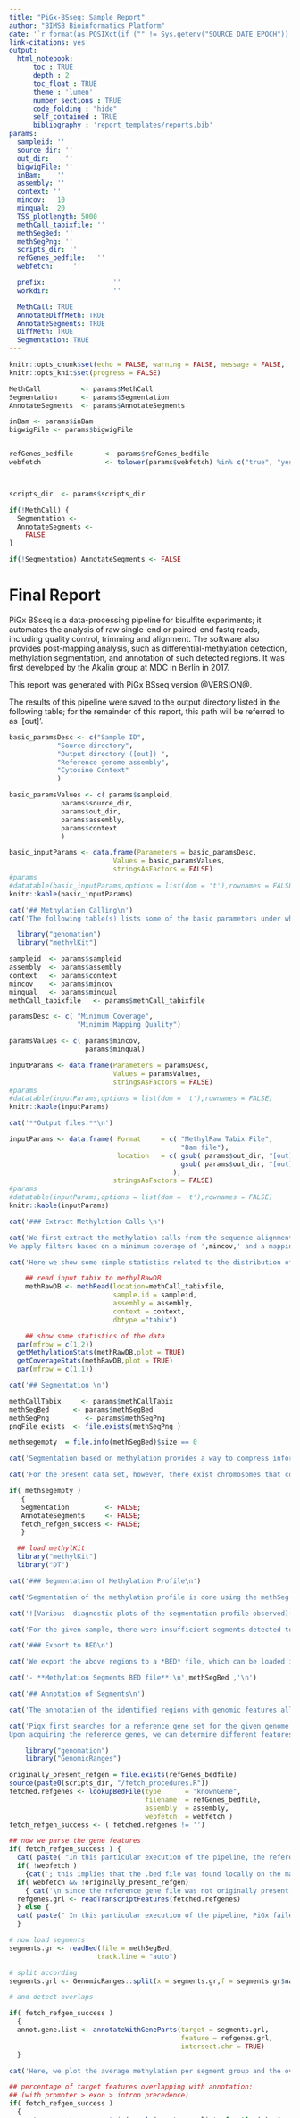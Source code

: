 ```yaml
---
title: "PiGx-BSseq: Sample Report"
author: "BIMSB Bioinformatics Platform"
date: '`r format(as.POSIXct(if ("" != Sys.getenv("SOURCE_DATE_EPOCH")) { as.numeric(Sys.getenv("SOURCE_DATE_EPOCH")) } else { Sys.time() }, origin="1970-01-01"), "%Y-%m-%d %H:%M:%S")`'
link-citations: yes
output:
  html_notebook:
      toc : TRUE
      depth : 2
      toc_float : TRUE
      theme : 'lumen'
      number_sections : TRUE
      code_folding : "hide"
      self_contained : TRUE
      bibliography : 'report_templates/reports.bib'
params:
  sampleid: ''
  source_dir: ''
  out_dir:    ''
  bigwigFile: ''
  inBam:    ''
  assembly: ''
  context: ''
  mincov:   10
  minqual:  20
  TSS_plotlength: 5000
  methCall_tabixfile: ''
  methSegBed: ''
  methSegPng: ''
  scripts_dir: ''
  refGenes_bedfile:   ''
  webfetch:     ''

  prefix:                 ''
  workdir:                ''

  MethCall: TRUE
  AnnotateDiffMeth: TRUE
  AnnotateSegments: TRUE
  DiffMeth: TRUE
  Segmentation: TRUE
---
```


<style>
#logo
{
    position: relative;
}
#logo img {
    /*position: relative;*/
    top: 25px;
    /*right: 0px;*/
    left: 50px;
    position: fixed;
    width: 125px;
    }
body
{
    position: absolute;
    top: 150px;
}
</style>


```r
knitr::opts_chunk$set(echo = FALSE, warning = FALSE, message = FALSE, fig.height = 4.5, fig.width = 8,fig.show="hold")
knitr::opts_knit$set(progress = FALSE)
```

```r
MethCall          <- params$MethCall
Segmentation      <- params$Segmentation
AnnotateSegments  <- params$AnnotateSegments

inBam <- params$inBam
bigwigFile <- params$bigwigFile


refGenes_bedfile        <- params$refGenes_bedfile
webfetch                <- tolower(params$webfetch) %in% c("true", "yes")



scripts_dir  <- params$scripts_dir

if(!MethCall) {
  Segmentation <-
  AnnotateSegments <-
    FALSE
}

if(!Segmentation) AnnotateSegments <- FALSE

```

# Final Report {-}


PiGx BSseq is a data-processing pipeline for bisulfite experiments; it automates the analysis of raw single-end or paired-end fastq reads, including quality control, trimming and alignment. The software also provides post-mapping analysis, such as differential-methylation detection, methylation segmentation, and annotation of such detected regions.
It was first developed by the Akalin group at MDC in Berlin in 2017.

This report was generated with PiGx BSseq version @VERSION@.

The results of this pipeline were saved to the output directory listed in the following table; for the remainder of this report, this path will be referred to as '[out]'.


```r

basic_paramsDesc <- c("Sample ID",
            "Source directory",
            "Output directory ([out]) ",
            "Reference genome assembly",
			"Cytosine Context"
            )

basic_paramsValues <- c( params$sampleid,
             params$source_dir,
             params$out_dir,
             params$assembly,
			 params$context
             )

basic_inputParams <- data.frame(Parameters = basic_paramsDesc,
                          Values = basic_paramsValues,
                          stringsAsFactors = FALSE)
#params
#datatable(basic_inputParams,options = list(dom = 't'),rownames = FALSE)
knitr::kable(basic_inputParams)

```

```r
cat('## Methylation Calling\n')
cat('The following table(s) lists some of the basic parameters under which the pipeline calculations were performed as well as output files that may be of interest to the user for further analysis.')
```

```r
  library("genomation")
  library("methylKit")
```

```r
sampleid  <- params$sampleid
assembly  <- params$assembly
context   <- params$context
mincov    <- params$mincov
minqual   <- params$minqual
methCall_tabixfile   <- params$methCall_tabixfile
```

```r

paramsDesc <- c( "Minimum Coverage",
                 "Minimim Mapping Quality")

paramsValues <- c( params$mincov,
                   params$minqual)

inputParams <- data.frame(Parameters = paramsDesc,
                          Values = paramsValues,
                          stringsAsFactors = FALSE)
#params
#datatable(inputParams,options = list(dom = 't'),rownames = FALSE)
knitr::kable(inputParams)
```

```r
cat('**Output files:**\n')
```

```r

inputParams <- data.frame( Format     = c( "MethylRaw Tabix File",
                                           "Bam file"),
                           location   = c( gsub( params$out_dir, "[out]",  methCall_tabixfile),
                                           gsub( params$out_dir, "[out]", inBam)
                                         ),
                          stringsAsFactors = FALSE)
#params
#datatable(inputParams,options = list(dom = 't'),rownames = FALSE)
knitr::kable(inputParams)
```

```r
cat('### Extract Methylation Calls \n')

cat('We first extract the methylation calls from the sequence alignment produced by the bisulfite mapper [Bismark](https://www.bioinformatics.babraham.ac.uk/projects/bismark/) [@krueger_bismark:_2011] using the `processBismarkAln()` function of [methylKit](https://bioconductor.org/packages/release/bioc/html/methylKit.html) [@methylKit2012] --a package for the  analysis of DNA methylation profiles.
We apply filters based on a minimum coverage of ',mincov,' and a mapping quality of at least ',minqual,', as indicated in the parameters table.\n')

cat('Here we show some simple statistics related to the distribution of methylation and coverage in the sample.\n')
```

```r

	## read input tabix to methylRawDB
	methRawDB <- methRead(location=methCall_tabixfile,
						  sample.id = sampleid,
						  assembly = assembly,
						  context = context,
						  dbtype ="tabix")

	## show some statistics of the data
  par(mfrow = c(1,2))
  getMethylationStats(methRawDB,plot = TRUE)
  getCoverageStats(methRawDB,plot = TRUE)
  par(mfrow = c(1,1))
```



```r
cat('## Segmentation \n')
```

```r
methCallTabix     <- params$methCallTabix
methSegBed      <- params$methSegBed
methSegPng         <- params$methSegPng
pngFile_exists  <- file.exists(methSegPng )

methsegempty  = file.info(methSegBed)$size == 0
```


```r
cat('Segmentation based on methylation provides a way to compress information on methylation at the base-pair level into regional resolution. This allows for the detection of regions with methylation patterns that might warrant further investigation.\n')
```

```r
cat('For the present data set, however, there exist chromosomes that could not be segmented into 2 or more distinct regions. This can be an indication of insufficient coverage; as such this section has been omitted.\n')
```

```r
if( methsegempty )
   {
   Segmentation         <- FALSE;
   AnnotateSegments     <- FALSE;
   fetch_refgen_success <- FALSE;
   }
```

```r

  ## load methylKit
  library("methylKit")
  library("DT")
```

```r
cat('### Segmentation of Methylation Profile\n')

cat('Segmentation of the methylation profile is done using the methSeg() function, where change-points in the genome-wide  signal are recorded and the genome is partitioned into regions between consecutive change-points. This approach is typically used in the detection of copy-number variation [@klambauer2012] but can be applied to methylome segmentation as well [@Wreczycka2017]. Here, the identified segments are further clustered based on their average methylation signal, using a mixture-modeling approach, which permits the detection of distinct regions inside the genome  [@Wreczycka2017].\n')
```

```r

cat('![Various  diagnostic plots of the segmentation profile observed](',methSegPng,')')

```

```r

cat('For the given sample, there were insufficient segments detected to perform segmentation diagnostics on the methylation data. This can be an indication of insufficient coverage.')

```

```r
cat('### Export to BED\n')

cat('We export the above regions to a *BED* file, which can be loaded into any genome browser (such as [IGV](http://software.broadinstitute.org/software/igv/) or [UCSC](https://genome.ucsc.edu/) ) to allow for further analysis, annotation and visualisation.\n')

cat('- **Methylation Segments BED file**:\n',methSegBed ,'\n')

```

```r
cat('## Annotation of Segments\n')

cat('The annotation of the identified regions with genomic features allows for a better understanding and characterization of detected regions.\n')
```


```r

cat('Pigx first searches for a reference gene set for the given genome assembly in the path specified in the settings file. Upon failure to find such a file in this location, Pigx allows the user to query the UCSC table browser directly to fetch the reference gene set using the [rtracklayer](http://bioconductor.org/packages/release/bioc/html/rtracklayer.html) Package [@rtracklayer2009], when the option `webfetch` (in the settings file) is set to `True` -or, equivalently, `yes`. When this option is set to `False` --or `no`--, and the reference gene files are not found, the corresponding sections are simply omitted from this report.
Upon acquiring the reference genes, we can determine different features (e.g. promoter, exon, intron)  intrinsic to each gene,  using the `readTranscriptFeatures()` function from [genomation](http://bioinformatics.mdc-berlin.de/genomation/) [@genomation2014] --likewise, for CpG islands and shores.\n')
```

```r

    library("genomation")
    library("GenomicRanges")

```


```r
originally_present_refgen = file.exists(refGenes_bedfile)
source(paste0(scripts_dir, "/fetch_procedures.R"))
fetched.refgenes <- lookupBedFile(type      = "knownGene",
                                  filename  = refGenes_bedfile,
                                  assembly  = assembly,
                                  webfetch  = webfetch )
fetch_refgen_success <- ( fetched.refgenes != '')
```

```r

## now we parse the gene features
if( fetch_refgen_success ) {
  cat( paste( "In this particular execution of the pipeline, the reference gene set was obtained, while the option webfetch was set to =", webfetch) )
  if( !webfetch )
    {cat('; this implies that the .bed file was found locally on the machine.') }
  if( webfetch && !originally_present_refgen)
    { cat('\n since the reference gene file was not originally present, this implies that it was downloaded remotely from the UCSC server.') }
  refgenes.grl <- readTranscriptFeatures(fetched.refgenes)
  } else {
  cat( paste(" In this particular execution of the pipeline, PiGx failed to find the reference gene file ", refGenes_bedfile, ", while the option webfetch was set to =", webfetch, ". Thus, the corresponding section was omitted.") )
  }
```

```r

# now load segments
segments.gr <- readBed(file = methSegBed,
                      track.line = "auto")

# split according
segments.grl <- GenomicRanges::split(x = segments.gr,f = segments.gr$name)

# and detect overlaps

if( fetch_refgen_success )
  {
  annot.gene.list <- annotateWithGeneParts(target = segments.grl,
                                           feature = refgenes.grl,
                                           intersect.chr = TRUE)
  }
```

```r
cat('Here, we plot the average methylation per segment group and the overlap with gene features for the input reference gene set.\n')
```

```r
## percentage of target features overlapping with annotation:
## (with promoter > exon > intron precedence)
if( fetch_refgen_success )
  {
  annot.gene.mat <- as.matrix(sapply(annot.gene.list, function(x) x@precedence))
  }

  par(mfrow=c(1,2))
boxplot(sapply(split(x = segments.gr,f = segments.gr$name),FUN = function(x) x$score),
        ylab = "Methylation (%)",
        xlab = "Segment")

if( fetch_refgen_success )
  {
  # plot the target overlap for each segemnt type
  # barplot(annot.gene.mat,legend.text = TRUE)
  barplot(annot.gene.mat,
          ylab = "Overlap (%)",
          xlab = "Segment")
  legend("bottomright",legend = rownames(annot.gene.mat),fill = grey(seq.int(0,1,length.out = ncol(annot.gene.mat))))
  }

```


```r

TSS_plotlength  <- as.integer(params$TSS_plotlength)
ymin = 0
ymax = 100

gene_features   <- refgenes.grl
TSS_exact       <- gene_features$TSSes
TSS_proximal    <- resize(TSS_exact, width=TSS_plotlength, fix='center')

# following lines commented out for efficiency
# sample_methylome_gr          <-  as(methRaw, "GRanges")
# sample_methylome_gr$methfrac <-  sample_methylome_gr$numCs/sample_methylome_gr$coverage
# TSSprox_scoremat_noweight = genomation::ScoreMatrix( sample_methylome_gr,

TSSprox_scoremat_noweight <- tryCatch(
									  expr = {

										  genomation::ScoreMatrix( bigwigFile,
																  TSS_proximal,
																  strand.aware=TRUE,
																  is.noCovNA=TRUE,
																  weight.col='score',)
									  },
									  error = function(x) {
										  ## if it fails skip section
									  }
)

if(!is.null(TSSprox_scoremat_noweight)) {
	TSSprox_methprofile_noweight = colMeans(TSSprox_scoremat_noweight, na.rm=TRUE)

	cat('Finally, we consider the average methylation over the promoter regions in reference gene set provided. In this case, all CpG sites with coverage above threshold are weighted equally and aligned to the transcription start site (TSS) in the direction of transcription.\n')

	plot( seq(TSSprox_methprofile_noweight)-0.5*TSS_plotlength , 100*TSSprox_methprofile_noweight,
		  xlab = "distance from TSS (in direction of transcription)[bp]",
		  xlim = c(-0.5*TSS_plotlength, 0.5*TSS_plotlength),
		  ylab = "<methylation %>",
		  ylim = c(ymin, ymax),
		  main = paste( sampleid, "Promoter methylation"),
		  type = "n"
		  )
	lines( seq(TSSprox_methprofile_noweight)-0.5*TSS_plotlength ,100*TSSprox_methprofile_noweight,
		   xlim = c(-0.5*TSS_plotlength, 0.5*TSS_plotlength),
		   ylim = c(ymin, ymax)
	)
}
```



## Session Information
```r
cat('This report concludes with a summary of the session parameters used in the generation of the data conveyed here. Thank you for using PiGx')
```


```r
sessionInfo()
```

## References
